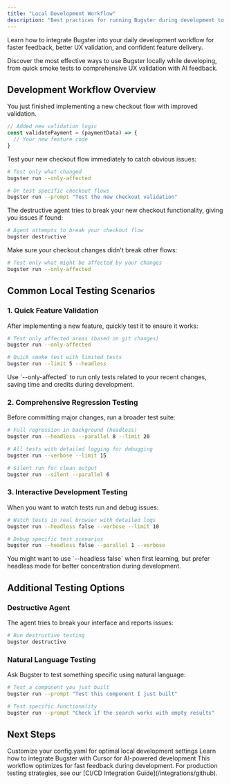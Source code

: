 ```yaml
---
title: "Local Development Workflow"
description: "Best practices for running Bugster during development to validate features and catch issues early"
---
```


Learn how to integrate Bugster into your daily development workflow for faster feedback, better UX validation, and confident feature delivery.

Discover the most effective ways to use Bugster locally while developing, from quick smoke tests to comprehensive UX validation with AI feedback.

## Development Workflow Overview

<Steps>
<Step title="Develop your feature">
  You just finished implementing a new checkout flow with improved validation.
  
  ```javascript
  // Added new validation logic
  const validatePayment = (paymentData) => {
    // Your new feature code
  }
  ```
</Step>

<Step title="Quick validation">
  Test your new checkout flow immediately to catch obvious issues:
  
  ```bash
  # Test only what changed
  bugster run --only-affected
  
  # Or test specific checkout flows
  bugster run --prompt "Test the new checkout validation"
  ```
</Step>

<Step title="Break testing">
  The destructive agent tries to break your new checkout functionality, giving you issues if found:
  
  ```bash
  # Agent attempts to break your checkout flow
  bugster destructive
  ```
</Step>

<Step title="Regression testing">
  Make sure your checkout changes didn't break other flows:
  
  ```bash
  # Test only what might be affected by your changes
  bugster run --only-affected
  ```
</Step>
</Steps>

## Common Local Testing Scenarios

### 1. Quick Feature Validation

After implementing a new feature, quickly test it to ensure it works:

```bash
# Test only affected areas (based on git changes)
bugster run --only-affected

# Quick smoke test with limited tests
bugster run --limit 5 --headless
```

<Tip>
Use `--only-affected` to run only tests related to your recent changes, saving time and credits during development.
</Tip>

### 2. Comprehensive Regression Testing

Before committing major changes, run a broader test suite:

```bash
# Full regression in background (headless)
bugster run --headless --parallel 8 --limit 20

# All tests with detailed logging for debugging
bugster run --verbose --limit 15

# Silent run for clean output
bugster run --silent --parallel 6
```

### 3. Interactive Development Testing

When you want to watch tests run and debug issues:

```bash
# Watch tests in real browser with detailed logs
bugster run --headless false --verbose --limit 10

# Debug specific test scenarios
bugster run --headless false --parallel 1 --verbose
```

<Tip>
You might want to use `--headless false` when first learning, but prefer headless mode for better concentration during development.
</Tip>

## Additional Testing Options

### Destructive Agent

The agent tries to break your interface and reports issues:

```bash
# Run destructive testing
bugster destructive
```

### Natural Language Testing

Ask Bugster to test something specific using natural language:

```bash
# Test a component you just built
bugster run --prompt "Test this component I just built"

# Test specific functionality
bugster run --prompt "Check if the search works with empty results"
```



## Next Steps

<CardGroup cols={2}>
<Card title="Advanced Configuration" icon="gear" href="/guides/customize-config-yaml">
  Customize your config.yaml for optimal local development settings
</Card>

<Card title="Cursor Integration" icon="cursor" href="/guides/cursor-integration">
  Learn how to integrate Bugster with Cursor for AI-powered development
</Card>
</CardGroup>

<Note>
This workflow optimizes for fast feedback during development. For production testing strategies, see our [CI/CD Integration Guide](/integrations/github).
</Note>